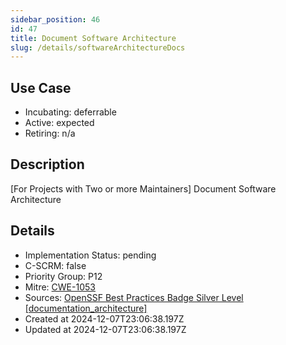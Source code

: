 ```yaml
---
sidebar_position: 46
id: 47
title: Document Software Architecture
slug: /details/softwareArchitectureDocs
---
```


## Use Case
<!-- LEVELS:START -->
- Incubating: deferrable
- Active: expected
- Retiring: n/a
<!-- LEVELS:END -->

<!-- DESCRIPTION:START -->
## Description
[For Projects with Two or more Maintainers] Document Software Architecture
<!-- DESCRIPTION:END -->

<!-- DETAILS:START -->
## Details
- Implementation Status: pending
- C-SCRM: false
- Priority Group: P12
- Mitre: [CWE-1053](https://cwe.mitre.org/data/definitions/1053.html)
- Sources: [OpenSSF Best Practices Badge Silver Level [documentation_architecture]](https://www.bestpractices.dev/en/criteria?details=true&rationale=true#1.documentation_architecture)
- Created at 2024-12-07T23:06:38.197Z
- Updated at 2024-12-07T23:06:38.197Z
<!-- DETAILS:END -->
